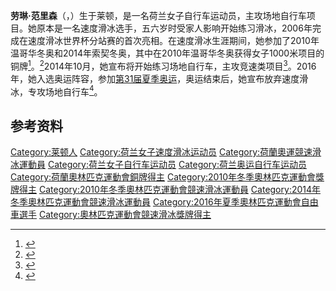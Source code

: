{{NoteTA|G1=Sports}}
{{Infobox sportsperson
| name          = 劳琳·范里森
| image         = 2016 2017 UCI Track World Cup Apeldoorn 88.jpg
| caption       = 摄于2016年
| birth_name    = 
| birth_date    = {{birth date and age|1987|8|10|df=y}}
| birth_place   = {{NED}}[[莱顿|莱顿]]
| sport         = {{ubl|[[場地自由車|場地自由車]]|[[速度滑冰|速度滑冰]]}}
| height        = {{convert|1.68|m|ftin|abbr=on}}
| weight        = {{convert|62|kg|lb|abbr=on}}
| module = {{Infobox cyclist
| embed          = yes
| image          = 
| death_date     = 
| death_place    = 
| currentteam    = BEAT自行车俱乐部
| discipline     = [[场地自行车|场地自行车]]
| ridertype      = 
| amateuryears1  = 
| amateurteam1   = 
| proyears1      = 2017
| proteam1       = Matrix Pro Cycling
| proyears2      = 2018–
| proteam2       = BEAT自行车俱乐部
| child          = yes
}}
| show-medals    = no
| medaltemplates = 
{{MedalCountry|{{NED}}}}
{{MedalSport|女子[[速度滑冰|速度滑冰]]}}
{{MedalCompetition|[[奥林匹克运动会|奥林匹克运动会]]}}
{{MedalBronze|[[2010年冬季奥林匹克运动会|2010 温哥华]]|[[2010年冬季奥林匹克运动会速度滑冰比赛|1000米]]}}
{{MedalSport|女子[[自行车|自行车]]}}
{{MedalCompetition|[[世界场地自行车锦标赛|世界场地自行车锦标赛]]}}
{{MedalSilver|[[2018年世界自由車場地錦標賽|2018 阿珀尔多伦]]|团体竞速赛}}
{{MedalCompetition|欧洲场地自行车锦标赛}}
{{MedalBronze|2015 格伦兴|团体竞速赛}}
}}
'''劳琳·范里森'''（{{lang-nl|Laurine van Riessen}}，{{bd|1987年|8月10日||}}）生于莱顿，是一名荷兰女子自行车运动员，主攻场地自行车项目。她原本是一名速度滑冰选手，五六岁时受家人影响开始练习滑冰，2006年完成在速度滑冰世界杯分站赛的首次亮相。在速度滑冰生涯期间，她参加了2010年温哥华冬奥和2014年索契冬奥，其中在2010年温哥华冬奥获得女子1000米项目的铜牌<ref>{{cite web|url=http://www.vancouver2010.com/olympic-speed-skating/schedule-and-results/ladies-1000-m_ssw010101eE.html|title=Ladies' 1000 m|work=Vancouver 2010|accessdate=2020-09-26|archiveurl=https://web.archive.org/web/20100224212004/http://www.vancouver2010.com/olympic-speed-skating/schedule-and-results/ladies-1000-m_ssw010101eE.html|archivedate=2010-02-24|dead-url=yes}}</ref>。<ref>{{cite web|url=http://www.sochi2014.com/en/athlete-laurine-van-riessen|title=Laurine van Riessen|work=Sochi 2014|accessdate=2020-09-26|archiveurl=https://web.archive.org/web/20140225061931/http://www.sochi2014.com/en/athlete-laurine-van-riessen|archivedate=2014-02-25|dead-url=yes}}</ref>2014年10月，她宣布将开始练习场地自行车，主攻竞速类项目<ref>{{cite web|url=https://nos.nl/artikel/707828-van-riessen-gaat-baanwielrennen.html|script-title=nl:Van Riessen gaat baanwielrennen|publisher={{lang|nl|NOS}}|date=2014-10-08|accessdate=2020-09-26|archiveurl=https://web.archive.org/web/20141201062209/http://nos.nl/artikel/707828-van-riessen-gaat-baanwielrennen.html|archivedate=2014-12-01|dead-url=no}}</ref>。2016年，她入选奥运阵容，参加[[2016年夏季奥林匹克运动会|第31届夏季奥运]]，奥运结束后，她宣布放弃速度滑冰，专攻场地自行车<ref>{{cite web|url=https://nos.nl/artikel/2133813-van-riessen-kiest-definitief-voor-de-fiets.html|script-title=nl:Van Riessen kiest definitief voor de fiets|publisher={{lang|nl|NOS}}|date=2016-09-22|accessdate=2020-09-26|archiveurl=https://web.archive.org/web/20160923182314/http://nos.nl/artikel/2133813-van-riessen-kiest-definitief-voor-de-fiets.html|archivedate=2016-09-23|dead-url=no}}</ref>。

==参考资料==
{{commons category|Laurine van Riessen}}
{{reflist}}

{{authority control}}

{{DEFAULTSORT:Riessen, Laurine}}
[[Category:莱顿人|Category:莱顿人]]
[[Category:荷兰女子速度滑冰运动员|Category:荷兰女子速度滑冰运动员]]
[[Category:荷蘭奧運競速滑冰運動員|Category:荷蘭奧運競速滑冰運動員]]
[[Category:荷兰女子自行车运动员|Category:荷兰女子自行车运动员]]
[[Category:荷兰奥运自行车运动员|Category:荷兰奥运自行车运动员]]
[[Category:荷蘭奧林匹克運動會銅牌得主|Category:荷蘭奧林匹克運動會銅牌得主]]
[[Category:2010年冬季奧林匹克運動會獎牌得主|Category:2010年冬季奧林匹克運動會獎牌得主]]
[[Category:2010年冬季奧林匹克運動會競速滑冰運動員|Category:2010年冬季奧林匹克運動會競速滑冰運動員]]
[[Category:2014年冬季奧林匹克運動會競速滑冰運動員|Category:2014年冬季奧林匹克運動會競速滑冰運動員]]
[[Category:2016年夏季奧林匹克運動會自由車選手|Category:2016年夏季奧林匹克運動會自由車選手]]
[[Category:奧林匹克運動會競速滑冰獎牌得主|Category:奧林匹克運動會競速滑冰獎牌得主]]